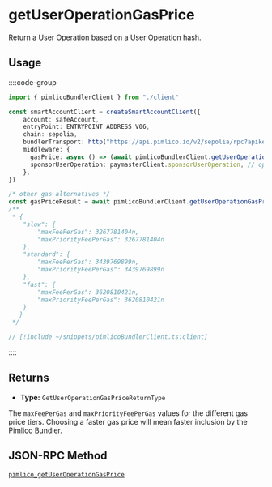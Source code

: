 
<VersionWarning version="0.2" />

# getUserOperationGasPrice

Return a User Operation based on a User Operation hash.

## Usage

::::code-group

```ts [example.ts]
import { pimlicoBundlerClient } from "./client"

const smartAccountClient = createSmartAccountClient({
    account: safeAccount,
    entryPoint: ENTRYPOINT_ADDRESS_V06,
    chain: sepolia,
    bundlerTransport: http("https://api.pimlico.io/v2/sepolia/rpc?apikey=API_KEY"),
    middleware: {
      gasPrice: async () => (await pimlicoBundlerClient.getUserOperationGasPrice()).fast, // use pimlico bundler to get gas prices, if using pimlico
      sponsorUserOperation: paymasterClient.sponsorUserOperation, // optional
    },
})

/* other gas alternatives */
const gasPriceResult = await pimlicoBundlerClient.getUserOperationGasPrice()
/**
 * {
    "slow": {
        "maxFeePerGas": 3267781404n,
        "maxPriorityFeePerGas": 3267781404n
    },
    "standard": {
        "maxFeePerGas": 3439769899n,
        "maxPriorityFeePerGas": 3439769899n
    },
    "fast": {
        "maxFeePerGas": 3620810421n,
        "maxPriorityFeePerGas": 3620810421n
    }
   }
 */
```

```ts [client.ts]
// [!include ~/snippets/pimlicoBundlerClient.ts:client]
```

::::

## Returns

- **Type:** `GetUserOperationGasPriceReturnType`

The `maxFeePerGas` and `maxPriorityFeePerGas` values for the different gas price tiers. Choosing a faster gas price will mean faster inclusion by the Pimlico Bundler.

## JSON-RPC Method

[`pimlico_getUserOperationGasPrice`](/infra/bundler/endpoints/pimlico_getUserOperationGasPrice)
